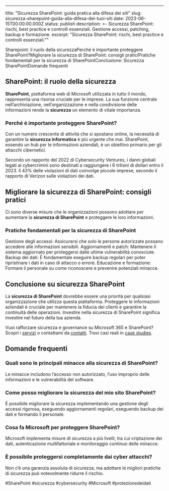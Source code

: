 ---
title: "Sicurezza SharePoint: guida pratica alla difesa dei siti"
slug: sicurezza-sharepoint-guida-alla-difesa-dei-tuoi-siti
date: 2023-06-15T00:00:00.000Z
status: publish
description: >-
  Sicurezza SharePoint: rischi, best practice e controlli essenziali. Gestione
  accessi, patching, backup e formazione.
excerpt: "Sicurezza SharePoint: rischi, best practice e controlli essenziali.""





Sharepoint: il ruolo della sicurezzaPerché è importante proteggere SharePoint?Migliorare la sicurezza di SharePoint: consigli praticiPratiche fondamentali per la sicurezza di SharePointConclusione: Sicurezza SharePointDomande frequenti
## SharePoint: il ruolo della sicurezza

**SharePoint**, piattaforma web di Microsoft utilizzata in tutto il mondo, rappresenta una risorsa cruciale per le imprese. La sua funzione centrale nell&#8217;archiviazione, nell&#8217;organizzazione e nella condivisione delle informazioni rende la **sicurezza** un elemento di vitale importanza.


### Perché è importante proteggere SharePoint?

Con un numero crescente di attività che si spostano online, la necessità di garantire la **sicurezza informatica** è più urgente che mai. SharePoint, essendo un hub per le informazioni aziendali, è un obiettivo primario per gli attacchi cibernetici.



Secondo un rapporto del 2022 di Cybersecurity Ventures, i danni globali legati ai cybercrimini sono destinati a raggiungere i 6 trilioni di dollari entro il 2023.
Il 43% delle violazioni di dati coinvolge piccole imprese, secondo il rapporto di Verizon sulle violazioni dei dati.

## Migliorare la sicurezza di SharePoint: consigli pratici

Ci sono diverse misure che le organizzazioni possono adottare per aumentare la **sicurezza di SharePoint** e proteggere le loro informazioni.


### Pratiche fondamentali per la sicurezza di SharePoint


Gestione degli accessi: Assicurarsi che solo le persone autorizzate possano accedere alle informazioni sensibili.
Aggiornamenti e patch: Mantenere il sistema aggiornato per proteggersi dalle ultime vulnerabilità conosciute.
Backup dei dati: È fondamentale eseguire backup regolari per poter ripristinare i dati in caso di attacco o errore.
Educazione e formazione: Formare il personale su come riconoscere e prevenire potenziali minacce.




## Conclusione su sicurezza SharePoint

La **sicurezza di SharePoint** dovrebbe essere una priorità per qualsiasi organizzazione che utilizza questa piattaforma. Proteggere le informazioni aziendali è cruciale per mantenere la fiducia dei clienti e garantire la continuità delle operazioni. Investire nella sicurezza di SharePoint significa investire nel futuro della tua azienda.

Vuoi rafforzare sicurezza e governance su Microsoft 365 e SharePoint? Scopri i [servizi](/services/) o contattami da [contatti](/contatti/). Trovi casi reali in [case studies](/case-studies/).





## Domande frequenti
<FAQSection>

### Quali sono le principali minacce alla sicurezza di SharePoint?
Le minacce includono l’accesso non autorizzato, l’uso improprio delle informazioni e le vulnerabilità del software.

### Come posso migliorare la sicurezza del mio sito SharePoint?
È possibile migliorare la sicurezza implementando una gestione degli accessi rigorosa, eseguendo aggiornamenti regolari, eseguendo backup dei dati e formando il personale.

### Cosa fa Microsoft per proteggere SharePoint?
Microsoft implementa misure di sicurezza a più livelli, tra cui criptazione dei dati, autenticazione multifattoriale e monitoraggio continuo delle minacce.

### È possibile proteggersi completamente dai cyber attacchi?
Non c’è una garanzia assoluta di sicurezza, ma adottare le migliori pratiche di sicurezza può notevolmente ridurre il rischio.

</FAQSection>




#SharePoint #sicurezza #cybersecurity #Microsoft #protezionedeidati


